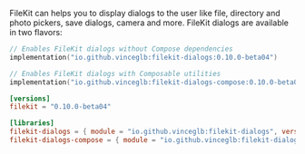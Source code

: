FileKit can helps you to display dialogs to the user like file, directory and photo pickers, save dialogs, camera and more. FileKit dialogs are available in two flavors:

<CodeGroup>

```kotlin build.gradle.kts
// Enables FileKit dialogs without Compose dependencies
implementation("io.github.vinceglb:filekit-dialogs:0.10.0-beta04")

// Enables FileKit dialogs with Composable utilities
implementation("io.github.vinceglb:filekit-dialogs-compose:0.10.0-beta04")
```

```toml libs.versions.toml
[versions]
filekit = "0.10.0-beta04"

[libraries]
filekit-dialogs = { module = "io.github.vinceglb:filekit-dialogs", version.ref = "filekit" }
filekit-dialogs-compose = { module = "io.github.vinceglb:filekit-dialogs-compose", version.ref = "filekit" }
```

</CodeGroup>
